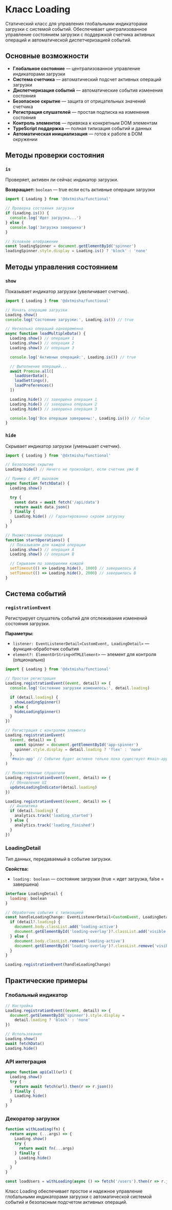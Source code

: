 
<Meta title='@dxtmisha/functional/ru/Classes/Loading'/>

# Класс Loading

Статический класс для управления глобальными индикаторами загрузки с системой событий. Обеспечивает централизованное управление состоянием загрузки с поддержкой счетчика активных операций и автоматической диспетчеризацией событий.

## Основные возможности

- **Глобальное состояние** — централизованное управление индикаторами загрузки
- **Система счетчика** — автоматический подсчет активных операций загрузки
- **Диспетчеризация событий** — автоматические события изменения состояния
- **Безопасное скрытие** — защита от отрицательных значений счетчика
- **Регистрация слушателей** — простая подписка на изменения состояния
- **Контроль элементов** — привязка к конкретным DOM элементам
- **TypeScript поддержка** — полная типизация событий и данных
- **Автоматическая инициализация** — готов к работе в DOM окружении

## Методы проверки состояния

### `is`

Проверяет, активен ли сейчас индикатор загрузки.

**Возвращает:** `boolean` — true если есть активные операции загрузки

```javascript
import { Loading } from '@dxtmisha/functional'

// Проверка состояния загрузки
if (Loading.is()) {
  console.log('Идет загрузка...')
} else {
  console.log('Загрузка завершена')
}

// Условное отображение
const loadingSpinner = document.getElementById('spinner')
loadingSpinner.style.display = Loading.is() ? 'block' : 'none'
```

## Методы управления состоянием

### `show`

Показывает индикатор загрузки (увеличивает счетчик).

```javascript
import { Loading } from '@dxtmisha/functional'

// Начать операцию загрузки
Loading.show()
console.log('Состояние загрузки:', Loading.is()) // true

// Несколько операций одновременно
async function loadMultipleData() {
  Loading.show() // операция 1
  Loading.show() // операция 2
  Loading.show() // операция 3

  console.log('Активных операций:', Loading.is()) // true

  // Выполнение операций...
  await Promise.all([
    loadUserData(),
    loadSettings(),
    loadPreferences()
  ])

  Loading.hide() // завершена операция 1
  Loading.hide() // завершена операция 2
  Loading.hide() // завершена операция 3

  console.log('Все операции завершены:', Loading.is()) // false
}
```

### `hide`

Скрывает индикатор загрузки (уменьшает счетчик).

```javascript
import { Loading } from '@dxtmisha/functional'

// Безопасное скрытие
Loading.hide() // Ничего не произойдет, если счетчик уже 0

// Пример с API вызовом
async function fetchData() {
  Loading.show()

  try {
    const data = await fetch('/api/data')
    return await data.json()
  } finally {
    Loading.hide() // Гарантированно скроем загрузку
  }
}

// Множественные операции
function startOperations() {
  // Показываем для каждой операции
  Loading.show() // операция A
  Loading.show() // операция B

  // Скрываем по завершении каждой
  setTimeout(() => Loading.hide(), 1000) // завершилась A
  setTimeout(() => Loading.hide(), 2000) // завершилась B
}
```

## Система событий

### `registrationEvent`

Регистрирует слушатель событий для отслеживания изменений состояния загрузки.

**Параметры:**
- `listener: EventListenerDetail<CustomEvent, LoadingDetail>` — функция-обработчик события
- `element?: ElementOrString<HTMLElement>` — элемент для контроля (опционально)

```javascript
import { Loading } from '@dxtmisha/functional'

// Простая регистрация
Loading.registrationEvent((event, detail) => {
  console.log('Состояние загрузки изменилось:', detail.loading)

  if (detail.loading) {
    showLoadingSpinner()
  } else {
    hideLoadingSpinner()
  }
})

// Регистрация с контролем элемента
Loading.registrationEvent(
  (event, detail) => {
    const spinner = document.getElementById('app-spinner')
    spinner.style.display = detail.loading ? 'flex' : 'none'
  },
  '#main-app' // Событие будет активно только пока существует #main-app
)

// Множественные слушатели
Loading.registrationEvent((event, detail) => {
  // Обновление UI
  updateLoadingIndicator(detail.loading)
})

Loading.registrationEvent((event, detail) => {
  // Аналитика
  if (detail.loading) {
    analytics.track('loading_started')
  } else {
    analytics.track('loading_finished')
  }
})
```

### LoadingDetail

Тип данных, передаваемый в событие загрузки.

**Свойства:**
- `loading: boolean` — состояние загрузки (true = идет загрузка, false = завершена)

```javascript
interface LoadingDetail {
  loading: boolean
}

// Обработчик события с типизацией
const handleLoadingChange: EventListenerDetail<CustomEvent, LoadingDetail> = (event, detail) => {
  if (detail?.loading) {
    document.body.classList.add('loading-active')
    document.getElementById('loading-overlay')?.classList.add('visible')
  } else {
    document.body.classList.remove('loading-active')
    document.getElementById('loading-overlay')?.classList.remove('visible')
  }
}

Loading.registrationEvent(handleLoadingChange)
```

## Практические примеры

### Глобальный индикатор

```javascript
// Настройка
Loading.registrationEvent((event, detail) => {
  document.getElementById('spinner').style.display =
    detail.loading ? 'block' : 'none'
})

// Использование
Loading.show()
await fetchData()
Loading.hide()
```

### API интеграция

```javascript
async function apiCall(url) {
  Loading.show()
  try {
    return await fetch(url).then(r => r.json())
  } finally {
    Loading.hide()
  }
}
```

### Декоратор загрузки

```javascript
function withLoading(fn) {
  return async (...args) => {
    Loading.show()
    try {
      return await fn(...args)
    } finally {
      Loading.hide()
    }
  }
}

const loadUsers = withLoading(async () => fetch('/users').then(r => r.json()))
```

Класс Loading обеспечивает простое и надежное управление глобальными индикаторами загрузки с автоматической системой событий и безопасным подсчетом активных операций.
